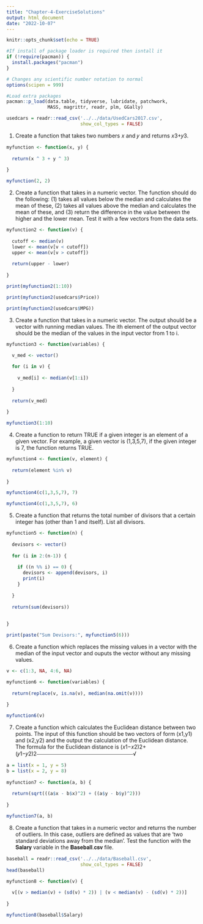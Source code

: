 ```yaml
---
title: "Chapter-4-ExerciseSolutions"
output: html_document
date: "2022-10-07"
---
```


```r
knitr::opts_chunk$set(echo = TRUE)

#If install of package loader is required then isntall it
if (!require(pacman)) {
  install.packages("pacman")
}

# Changes any scientific number notation to normal
options(scipen = 999) 

#Load extra packages
pacman::p_load(data.table, tidyverse, lubridate, patchwork, 
               MASS, magrittr, readr, plm, GGally)

usedcars = readr::read_csv('../../data/UsedCars2017.csv',
                           show_col_types = FALSE)

```


1. Create a function that takes two numbers 𝑥 and 𝑦 and returns 𝑥3+𝑦3.

```r

myfunction <- function(x, y) {
  
  return(x ^ 3 + y ^ 3)
  
}

myfunction(2, 2)

```


2. Create a function that takes in a numeric vector. The function should do the following: (1) takes all values below the median and calculates the mean of these, (2) takes all values above the median and calculates the mean of these, and (3) return the difference in the value between the higher and the lower mean. Test it with a few vectors from the data sets.

```r

myfunction2 <- function(v) {
  
  cutoff <- median(v)
  lower <- mean(v[v < cutoff])
  upper <- mean(v[v > cutoff])
  
  return(upper - lower)
  
}

print(myfunction2(1:10))

print(myfunction2(usedcars$Price))

print(myfunction2(usedcars$MPG))

```

3. Create a function that takes in a numeric vector. The output should be a vector with running median values. The ith element of the output vector should be the median of the values in the input vector from 1 to i.

```r

myfunction3 <- function(variables) {

  v_med <- vector()
  
  for (i in v) {
    
    v_med[i] <- median(v[1:i])
    
  }
  
  return(v_med)
  
}

myfunction3(1:10)


```


4. Create a function to return TRUE if a given integer is an element of a given vector. For example, a given vector is (1,3,5,7), if the given integer is 7, the function returns TRUE.

```r

myfunction4 <- function(v, element) {
  
  return(element %in% v)
  
}

myfunction4(c(1,3,5,7), 7)

myfunction4(c(1,3,5,7), 6)

```

5. Create a function that returns the total number of divisors that a certain integer has (other than 1 and itself). List all divisors.

```r

myfunction5 <- function(n) {
  
  devisors <- vector()
  
  for (i in 2:(n-1)) {
    
    if ((n %% i) == 0) {
      devisors <- append(devisors, i)
      print(i)
    }
    
  }
  
  return(sum(devisors))
  
  
}

print(paste("Sum Devisors:", myfunction5(6)))

```

6. Create a function which replaces the missing values in a vector with the median of the input vector and ouputs the vector without any missing values.

```r

v <- c(1:3, NA, 4:6, NA)

myfunction6 <- function(variables) {
  
  return(replace(v, is.na(v), median(na.omit(v))))
  
}

myfunction6(v)

```

7. Create a function which calculates the Euclidean distance between two points. The input of this function should be two vectors of form (x1,y1) and (x2,y2) and the output the calculation of the Euclidean distance. The formula for the Euclidean distance is (𝑥1−𝑥2)2+(𝑦1−𝑦2)2⎯⎯⎯⎯⎯⎯⎯⎯⎯⎯⎯⎯⎯⎯⎯⎯⎯⎯⎯⎯⎯⎯⎯⎯⎯⎯⎯⎯⎯⎯⎯⎯⎯⎯⎯⎯√


```r

a = list(x = 1, y = 5)
b = list(x = 2, y = 8)
  
myfunction7 <- function(a, b) {
  
  return(sqrt(((a$x - b$x)^2) + ((a$y - b$y)^2)))
  
}

myfunction7(a, b)

```

8. Create a function that takes in a numeric vector and returns the number of outliers. In this case, outliers are defined as values that are 'two standard deviations away from the median'. Test the function with the 𝐒𝐚𝐥𝐚𝐫𝐲 variable in the 𝐁𝐚𝐬𝐞𝐛𝐚𝐥𝐥.𝐜𝐬𝐯 file.

```r

baseball = readr::read_csv('../../data/Baseball.csv',
                           show_col_types = FALSE)
head(baseball)

```

```r

myfunction8 <- function(v) {
  
  v[(v > median(v) + (sd(v) * 2)) | (v < median(v) - (sd(v) * 2))]
  
}

myfunction8(baseball$Salary)

```

